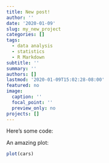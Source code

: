 ```yaml
---
title: New post!
author: ''
date: '2020-01-09'
slug: my_new_project
categories: []
tags:
  - data analysis
  - statistics
  - R Markdown
subtitle: ''
summary: ''
authors: []
lastmod: '2020-01-09T15:02:28-08:00'
featured: no
image:
  caption: ''
  focal_point: ''
  preview_only: no
projects: []
---
```


Here's some code:

An amazing plot:

```r
plot(cars)
```

